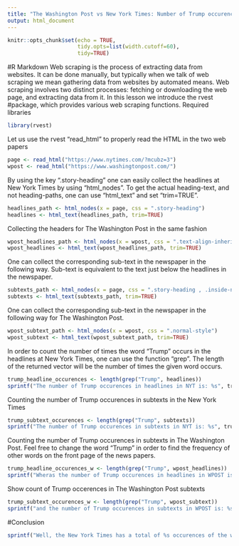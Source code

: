 ```yaml
---
title: "The Washington Post vs New York Times: Number of Trump occurences"
output: html_document
---
```

```r
knitr::opts_chunk$set(echo = TRUE,
                      tidy.opts=list(width.cutoff=60),
                      tidy=TRUE)
```

#R Markdown
Web scraping is the process of extracting data from websites. It can be done manually, but typically when we talk of web scraping we mean gathering data from websites by automated means. Web scraping involves two distinct processes: fetching or downloading the web page, and extracting data from it. In this lesson we introduce the rvest #package, which provides various web scraping functions. 
Required libraries
```r
library(rvest)
```


Let us use the rvest "read_html" to properly read the HTML in the two web papers
```r
page <- read_html("https://www.nytimes.com/?mcubz=3")
wpost <- read_html("https://www.washingtonpost.com/")
```

By using the key ".story-heading" one can easily collect the headlines at New York Times by using "html_nodes". To get the actual heading-text, and not heading-paths, one can use "html_text" and set "trim=TRUE".
```r
headlines_path <- html_nodes(x = page, css = ".story-heading")
headlines <- html_text(headlines_path, trim=TRUE)
```

Collecting the headers for The Washington Post in the same fashion
```r
wpost_headlines_path <- html_nodes(x = wpost, css = ".text-align-inherit")
wpost_headlines <- html_text(wpost_headlines_path, trim=TRUE)
```

One can collect the corresponding sub-text in the newspaper in the following way.  Sub-text is equivalent to the text just below the headlines in the newspaper.
```r
subtexts_path <- html_nodes(x = page, css = ".story-heading , .inside-nyt , .summary , #top-news li")
subtexts <- html_text(subtexts_path, trim=TRUE)
```

One can collect the corresponding sub-text in the newspaper in the following way for The Washington Post.
```r
wpost_subtext_path <- html_nodes(x = wpost, css = ".normal-style")
wpost_subtext <- html_text(wpost_subtext_path, trim=TRUE)
```

In order to count the number of times the word "Trump" occurs in the headlines at New York Times, one can use the function "grep". The length of the returned vector will be the number of times the given word occurs.
```r
trump_headline_occurences <- length(grep("Trump", headlines))
sprintf("The number of Trump occurences in headlines in NYT is: %s", trump_headline_occurences)
```

Counting the number of Trump occurences in subtexts in the New York Times
```r
trump_subtext_occurences <- length(grep("Trump", subtexts))
sprintf("The number of Trump occurences in subtexts in NYT is: %s", trump_subtext_occurences)
```

Counting the number of Trump occurences in subtexts in The Washington Post. Feel free to change the word "Trump" in order to find the frequency of other words on the front page of the news papers. 
```r
trump_headline_occurences_w <- length(grep("Trump", wpost_headlines))
sprintf("Wheras the number of Trump occurences in headlines in WPOST is: %s", trump_headline_occurences_w)
```

Show count of Trump occerences in The Washington Post subtexts
```r
trump_subtext_occurences_w <- length(grep("Trump", wpost_subtext))
sprintf("and the number of Trump occurences in subtexts in WPOST is: %s", trump_subtext_occurences_w)
```

#Conclusion
```r
sprintf("Well, the New York Times has a total of %s occurences of the word \'Trump\' at their front page, while The Washington Post has a total of %s. Excpected? Hm, debateable.", sum(trump_subtext_occurences, trump_headline_occurences), sum(trump_subtext_occurences_w, trump_headline_occurences_w))
```